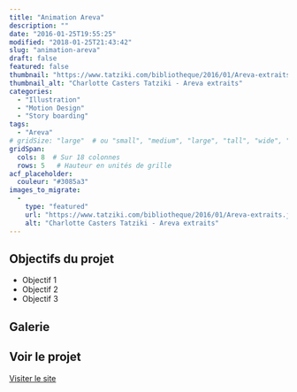 ```yaml
---
title: "Animation Areva"
description: ""
date: "2016-01-25T19:55:25"
modified: "2018-01-25T21:43:42"
slug: "animation-areva"
draft: false
featured: false
thumbnail: "https://www.tatziki.com/bibliotheque/2016/01/Areva-extraits.jpg"
thumbnail_alt: "Charlotte Casters Tatziki - Areva extraits"
categories:
  - "Illustration"
  - "Motion Design"
  - "Story boarding"
tags:
  - "Areva"
# gridSize: "large"  # ou "small", "medium", "large", "tall", "wide", "featured"
gridSpan:
  cols: 8  # Sur 18 colonnes
  rows: 5   # Hauteur en unités de grille
acf_placeholder:
  couleur: "#3085a3"
images_to_migrate:
  -
    type: "featured"
    url: "https://www.tatziki.com/bibliotheque/2016/01/Areva-extraits.jpg"
    alt: "Charlotte Casters Tatziki - Areva extraits"
---
```


## Objectifs du projet

- Objectif 1
- Objectif 2
- Objectif 3

## Galerie


## Voir le projet

[Visiter le site](https://www.tatziki.com/animation-areva/)
